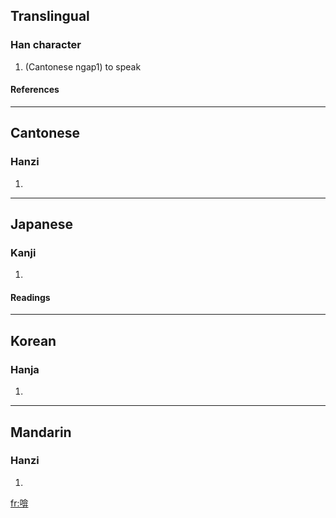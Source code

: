 ==Translingual==
===Han character===
{{Han char|rn=30|rad=口|as=09|sn=12|four=6804<sub>6</sub>|canj=口人口廿 (RORT)}}
# (Cantonese ngap1) to speak
====References====
{{Han ref|kx=0197.040|dkj=03889|dj=0418.240|hdz=10658.010|uh=557D|ud=21885|bh=D875|bd=55413}}
----
==Cantonese==
===Hanzi===
{{yue-hanzi|jyut=|y=am1, ngap1}}
# {{defn|Cantonese}}
----
==Japanese==
===Kanji===
{{ja-kanji|grade=|rs=口09}}
# {{defn|Japanese}} 
====Readings====
{{ja-readings|on=[[がん]] (gan), [[ごん]] (gon)|kun=[[いびき]] (ibiki), [[とじる]] (tojiru)}}
----
==Korean==
===Hanja===
{{ko-hanja|hangeul=암|rv=am|mr=am}}
# {{defn|Korean}}
----
==Mandarin==
===Hanzi===
{{cmn-hanzi|pin=[[án]] (an2)|wg=an<sup>2</sup>}}
# {{defn|Mandarin}}

[[fr:啽]]